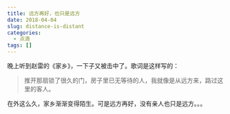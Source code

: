 ```yaml
---
title: 远方再好，也只是远方
date: 2018-04-04
slug: distance-is-distant
categories:
  - 点滴
tags: []
---
```


晚上听到赵雷的《家乡》，一下子又被击中了。歌词是这样写的：

> 推开那扇锁了很久的门，房子里已无等待的人，我就像是从远方来，路过这里的客人。

在外这么久，家乡渐渐变得陌生。可是远方再好，没有亲人也只是远方。。。